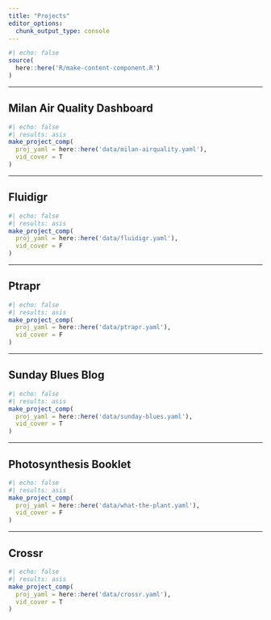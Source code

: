 ```yaml
---
title: "Projects"
editor_options: 
  chunk_output_type: console
---
```


```r
#| echo: false
source(
  here::here('R/make-content-component.R') 
)
```

<hr>

## Milan Air Quality Dashboard

```r
#| echo: false  
#| results: asis 
make_project_comp(
  proj_yaml = here::here('data/milan-airquality.yaml'),
  vid_cover = T
)
```

<hr>

## Fluidigr

```r
#| echo: false  
#| results: asis 
make_project_comp(
  proj_yaml = here::here('data/fluidigr.yaml'),
  vid_cover = F
)
```

<hr>

## Ptrapr

```r
#| echo: false  
#| results: asis 
make_project_comp(
  proj_yaml = here::here('data/ptrapr.yaml'),
  vid_cover = F
) 
```

<hr>

## Sunday Blues Blog

```r
#| echo: false  
#| results: asis 
make_project_comp(
  proj_yaml = here::here('data/sunday-blues.yaml'),
  vid_cover = T
) 
```

<hr>

## Photosynthesis Booklet

```r
#| echo: false  
#| results: asis 
make_project_comp(
  proj_yaml = here::here('data/what-the-plant.yaml'),
  vid_cover = F
) 
```

<hr>

## Crossr

```r
#| echo: false  
#| results: asis 
make_project_comp(
  proj_yaml = here::here('data/crossr.yaml'),
  vid_cover = T
) 
```
